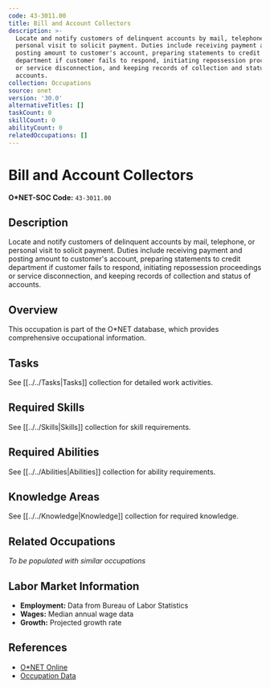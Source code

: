 ```yaml
---
code: 43-3011.00
title: Bill and Account Collectors
description: >-
  Locate and notify customers of delinquent accounts by mail, telephone, or
  personal visit to solicit payment. Duties include receiving payment and
  posting amount to customer's account, preparing statements to credit
  department if customer fails to respond, initiating repossession proceedings
  or service disconnection, and keeping records of collection and status of
  accounts.
collection: Occupations
source: onet
version: '30.0'
alternativeTitles: []
taskCount: 0
skillCount: 0
abilityCount: 0
relatedOccupations: []
---
```

# Bill and Account Collectors

**O*NET-SOC Code:** `43-3011.00`

## Description

Locate and notify customers of delinquent accounts by mail, telephone, or personal visit to solicit payment. Duties include receiving payment and posting amount to customer's account, preparing statements to credit department if customer fails to respond, initiating repossession proceedings or service disconnection, and keeping records of collection and status of accounts.

## Overview

This occupation is part of the O*NET database, which provides comprehensive occupational information.

## Tasks

See [[../../Tasks|Tasks]] collection for detailed work activities.

## Required Skills

See [[../../Skills|Skills]] collection for skill requirements.

## Required Abilities

See [[../../Abilities|Abilities]] collection for ability requirements.

## Knowledge Areas

See [[../../Knowledge|Knowledge]] collection for required knowledge.

## Related Occupations

*To be populated with similar occupations*

## Labor Market Information

- **Employment:** Data from Bureau of Labor Statistics
- **Wages:** Median annual wage data
- **Growth:** Projected growth rate

## References

- [O*NET Online](https://www.onetonline.org/link/summary/43-3011.00)
- [Occupation Data](https://www.onetcenter.org/)
